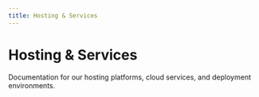 ```yaml
---
title: Hosting & Services
---
```


# Hosting & Services

Documentation for our hosting platforms, cloud services, and deployment environments. 